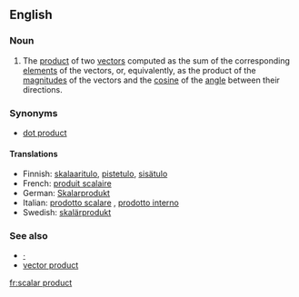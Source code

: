 ==English==
{{wikipedia}}

===Noun===
{{en-noun|sg=[[scalar]] [[product]]}}

# {{vector}} The [[product]] of two [[vector]]s computed as the sum of the corresponding [[element]]s of the vectors, or, equivalently, as the product of the [[magnitude]]s of the vectors and the [[cosine]] of the [[angle]] between their directions.

===Synonyms===
*[[dot product]]

====Translations====
{{rfc-level|Translations at L4+ not in L3 POS section (AutoFormat would have corrected level of Synonyms)}}
*Finnish: [[skalaaritulo]], [[pistetulo]], [[sisätulo]]
*French: [[produit scalaire]] {{m}}
*German: [[Skalarprodukt]] {{n}}
*Italian: [[prodotto scalare]] {{m}}, [[prodotto interno]] {{m}}
*Swedish: [[skalärprodukt]] {{c}}

===See also===
*[[·]]
*[[vector product]]

[[fr:scalar product]]